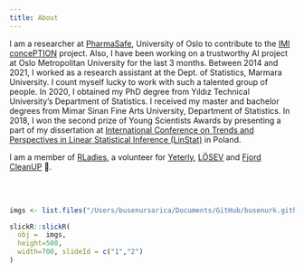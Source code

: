 ```yaml
---
title: About
---
```


I am a researcher at [PharmaSafe], University of Oslo to contribute to the [IMI concePTION] project. Also, I have been working on a trustworthy AI project at Oslo Metropolitan University for the last 3 months. Between 2014 and 2021, I worked as a research assistant at the Dept. of Statistics, Marmara University. I count myself lucky to work with such a talented group of people. In 2020, I obtained my PhD degree from Yıldız Technical University’s Department of Statistics. I received my master and bachelor degrees from Mimar Sinan Fine Arts University, Department of Statistics. In 2018, I won the second prize of Young Scientists Awards by presenting a part of my dissertation at [International Conference on Trends and Perspectives in Linear Statistical Inference (LinStat)] in Poland. 

I am a member of [RLadies], a volunteer for [Yeterly], [LÖSEV] and [Fjord CleanUP] 🐳. 

\
&nbsp;


```r
imgs <- list.files("/Users/busenursarica/Documents/GitHub/busenurk.github.io/static/img/", pattern=".jpg", full.names = TRUE)
```


```r
slickR::slickR(
  obj =  imgs,
  height=500, 
  width=700, slideId = c("1","2")
) 
```

[RLadies]: https://rladies.org/turkey-rladies/name/busenur-kizilaslan/
[Statistics]: https://avesis.marmara.edu.tr/busenur.sarica
[Erol Eğrioğlu]: https://scholar.google.com/citations?user=iBuowD8AAAAJ&hl=en
[Atif Evren]: https://scholar.google.com.tr/citations?user=ZNhBLakAAAAJ&hl=tr
[Barış Aşıkgil]: https://scholar.google.com.tr/citations?user=k1eGkSgAAAAJ&hl=tr 
[LÖSEV]: https://www.losev.org.tr/v6
[Young Scientist Awards, The International Conference on Trends and Perspectives in Linear Statistical Inference (LinStat'2018), Poland]: https://www.tandfonline.com/doi/pdf/10.1080/03610918.2020.1720385
[International Conference on Trends and Perspectives in Linear Statistical Inference (LinStat)]: https://www.tandfonline.com/doi/pdf/10.1080/03610918.2020.1720385
[Müge Değirmenci! (Yoga Pan) ]: https://www.facebook.com/panyogaa/
[Yeterly]: https://yeterly.com
[Fjord CleanUP]: https://www.fjordcleanup.no
[PharmaSafe]: https://www.mn.uio.no/farmasi/english/research/groups/pharma-safe/
[IMI concePTION]: https://www.imi-conception.eu
[Google Scholar]: https://scholar.google.com/citations?user=OKlYJEgAAAAJ&hl=en&oi=ao
[LinkedIn]: https://www.linkedin.com/in/busenur-kızılaslan-795ab54a/
[shutterstock]: https://www.shutterstock.com/en/g/Busenur+Kizilaslan?rid=343729487
[Monday Fjord CleanUPs in Tjuvholmen]: https://www.fjordcleanup.no